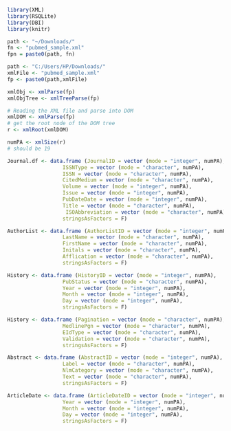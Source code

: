 ```{r}
library(XML)
library(RSQLite)
library(DBI)
library(knitr)
```


```{r}
path <- "~/Downloads/"
fn <- "pubmed_sample.xml"
fpn = paste0(path, fn)
```


```{r}
path <- "C:/Users/HP/Downloads/" 
xmlFile <- "pubmed_sample.xml"
fp <- paste0(path,xmlFile)

xmlObj <- xmlParse(fp)
xmlObjTree <- xmlTreeParse(fp)
```


```{r}
# Reading the XML file and parse into DOM
xmlDOM <- xmlParse(fp)
# get the root node of the DOM tree
r <- xmlRoot(xmlDOM)
```



```{r}
numPA <- xmlSize(r)
# should be 19
```


```{r}
Journal.df <- data.frame (JournalID = vector (mode = "integer", numPA),
                  ISSNType = vector (mode = "character", numPA),
                  ISSN = vector (mode = "character", numPA),
                  CitedMedium = vector (mode = "character", numPA),
                  Volume = vector (mode = "integer", numPA),
                  Issue = vector (mode = "integer", numPA),
                  PubDateDate = vector (mode = "integer", numPA),
                  Title = vector (mode = "character", numPA),
                   ISOAbbreviation = vector (mode = "character", numPA),
                  stringsAsFactors = F)

```




```{r}
AuthorList <- data.frame (AuthorListID = vector (mode = "integer", numPA),
                  LastName = vector (mode = "character", numPA),
                  FirstName = vector (mode = "character", numPA),
                  Initals = vector (mode = "character", numPA),
                  Afflication = vector (mode = "character", numPA),
                  stringsAsFactors = F)

```


```{r}
History <- data.frame (HistoryID = vector (mode = "integer", numPA),
                  PubStatus = vector (mode = "character", numPA),
                  Year = vector (mode = "integer", numPA),
                  Month = vector (mode = "integer", numPA),
                  Day = vector (mode = "integer", numPA),
                  stringsAsFactors = F)

```


```{r}
History <- data.frame (Pagination = vector (mode = "character", numPA),
                  MedlinePgn = vector (mode = "character", numPA),
                  EIdType = vector (mode = "character", numPA),
                  Validation = vector (mode = "character", numPA),
                  stringsAsFactors = F)

```





```{r}
Abstract <- data.frame (AbstractID = vector (mode = "integer", numPA),
                  Label = vector (mode = "character", numPA),
                  NlmCategory = vector (mode = "character", numPA),
                  Text = vector (mode = "character", numPA),
                  stringsAsFactors = F)

```



```{r}
ArticleDate <- data.frame (ArticleDateID = vector (mode = "integer", numPA),
                  Year = vector (mode = "integer", numPA),
                  Month = vector (mode = "integer", numPA),
                  Day = vector (mode = "integer", numPA),
                  stringsAsFactors = F)

```
